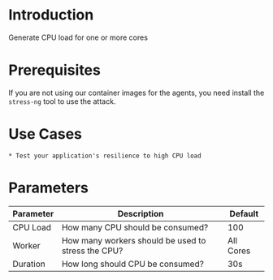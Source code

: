 # Introduction

Generate CPU load for one or more cores

# Prerequisites

If you are not using our container images for the agents, you need install the `stress-ng` tool to use the attack.

# Use Cases

    * Test your application's resilience to high CPU load

# Parameters

| Parameter | Description                                        | Default   |
|-----------|----------------------------------------------------|-----------|
| CPU Load  | How many CPU  should be consumed?                  | 100       |
| Worker    | How many workers should be used to stress the CPU? | All Cores |
| Duration  | How long should CPU be consumed?                   | 30s       |

